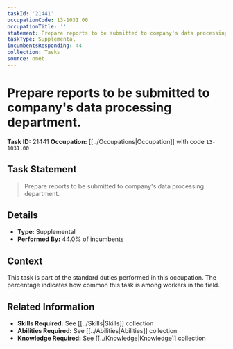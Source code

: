 ```yaml
---
taskId: '21441'
occupationCode: 13-1031.00
occupationTitle: ''
statement: Prepare reports to be submitted to company's data processing department.
taskType: Supplemental
incumbentsResponding: 44
collection: Tasks
source: onet
---
```

# Prepare reports to be submitted to company's data processing department.

**Task ID:** 21441
**Occupation:** [[../Occupations|Occupation]] with code `13-1031.00`

## Task Statement

> Prepare reports to be submitted to company's data processing department.

## Details

- **Type:** Supplemental
- **Performed By:** 44.0% of incumbents

## Context

This task is part of the standard duties performed in this occupation. The percentage indicates how common this task is among workers in the field.

## Related Information

- **Skills Required:** See [[../Skills|Skills]] collection
- **Abilities Required:** See [[../Abilities|Abilities]] collection
- **Knowledge Required:** See [[../Knowledge|Knowledge]] collection

